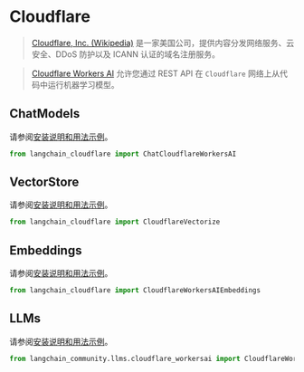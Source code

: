 # Cloudflare

>[Cloudflare, Inc. (Wikipedia)](https://en.wikipedia.org/wiki/Cloudflare) 是一家美国公司，提供内容分发网络服务、云安全、DDoS 防护以及 ICANN 认证的域名注册服务。

>[Cloudflare Workers AI](https://developers.cloudflare.com/workers-ai/) 允许您通过 REST API 在 `Cloudflare` 网络上从代码中运行机器学习模型。


## ChatModels

请参阅[安装说明和用法示例](/docs/integrations/chat/cloudflare_workersai)。

```python
from langchain_cloudflare import ChatCloudflareWorkersAI
```

## VectorStore

请参阅[安装说明和用法示例](/docs/integrations/vectorstores/cloudflare_vectorize)。

```python
from langchain_cloudflare import CloudflareVectorize
```

## Embeddings

请参阅[安装说明和用法示例](/docs/integrations/text_embedding/cloudflare_workersai)。

```python
from langchain_cloudflare import CloudflareWorkersAIEmbeddings
```

## LLMs

请参阅[安装说明和用法示例](/docs/integrations/llms/cloudflare_workersai)。

```python
from langchain_community.llms.cloudflare_workersai import CloudflareWorkersAI
```